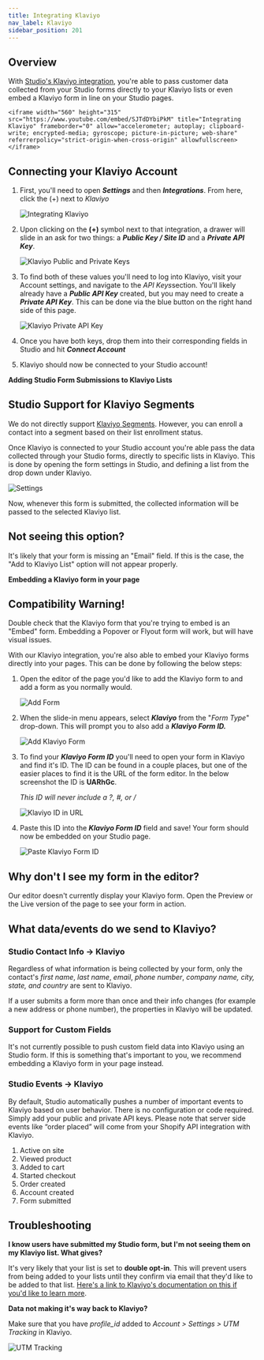 ```yaml
---
title: Integrating Klaviyo
nav_label: Klaviyo
sidebar_position: 201
---
```


## Overview

With [Studio's Klaviyo integration](https://connect.klaviyo.com/integrations/unstack), you're able to pass customer
data collected from your Studio forms directly to your Klaviyo lists or even embed a Klaviyo form in line on your
Studio pages.

    <iframe width="560" height="315" src="https://www.youtube.com/embed/SJTdDYbiPkM" title="Integrating Klaviyo" frameborder="0" allow="accelerometer; autoplay; clipboard-write; encrypted-media; gyroscope; picture-in-picture; web-share" referrerpolicy="strict-origin-when-cross-origin" allowfullscreen></iframe>

## Connecting your Klaviyo Account

1. First, you'll need to open ***Settings*** and then ***Integrations***. From here, click the (+) next to *Klaviyo*

   ![Integrating Klaviyo](/assets/studio/screely-1651596977050__1_.png)

2. Upon clicking on the **(+)** symbol next to that integration, a drawer will slide in an ask for two things: a
   ***Public Key / Site ID*** and a ***Private API Key***.

   ![Klaviyo Public and Private Keys](/assets/studio/screely-1651597057240__1_.png)

3. To find both of these values you'll need to log into Klaviyo, visit your Account settings, and navigate to the *API
   Keys*section. You'll likely already have a ***Public API Key*** created, but you may need to create a
   ***Private API Key***. This can be done via the blue button on the right hand side of this page.

   ![Klaviyo Private API Key](/assets/studio/screely-1651596899486__1_.png)

4. Once you have both keys, drop them into their corresponding fields in Studio and hit ***Connect Account***
5. Klaviyo should now be connected to your Studio account!

**Adding Studio Form Submissions to Klaviyo Lists**

## Studio Support for Klaviyo Segments

We do not directly
support [Klaviyo Segments](https://help.klaviyo.com/hc/en-us/articles/115005237908-Guide-to-Creating-Segments). However,
you can enroll a contact into a segment based on their list enrollment status.

Once Klaviyo is connected to your Studio account you're able pass the data collected through your Studio forms,
directly to specific lists in Klaviyo. This is done by opening the form settings in Studio, and defining a list from
the drop down under Klaviyo.

![Settings](/assets/studio/screely-1651597429041.png)

Now, whenever this form is submitted, the collected information will be passed to the selected Klaviyo list.

## Not seeing this option?

It's likely that your form is missing an "Email" field. If this is the case, the "Add to Klaviyo List" option will not
appear properly.

**Embedding a Klaviyo form in your page**

## Compatibility Warning!

Double check that the Klaviyo form that you're trying to embed is an "Embed" form. Embedding a Popover or Flyout form
will work, but will have visual issues.

With our Klaviyo integration, you're also able to embed your Klaviyo forms directly into your pages. This can be done by
following the below steps:

1. Open the editor of the page you'd like to add the Klaviyo form to and add a form as you normally would.

   ![Add Form](/assets/studio/screely-1651597552568.png)

2. When the slide-in menu appears, select ***Klaviyo*** from the "*Form Type*" drop-down. This will prompt you to also
   add a ***Klaviyo Form ID.***

   ![Add Klaviyo Form](/assets/studio/screely-1651597611809.png)

3. To find your ***Klaviyo Form ID*** you'll need to open your form in Klaviyo and find it's ID. The ID can be found in
   a couple places, but one of the easier places to find it is the URL of the form editor. In the below screenshot the ID
   is **UARhGc**.

   *This ID will never include a ?, #, or /*

   ![Klaviyo ID in URL](/assets/studio/screely-1651597937621.png)

4. Paste this ID into the ***Klaviyo Form ID*** field and save! Your form should now be embedded on your Studio page.

   ![Paste Klaviyo Form ID](/assets/studio/screely-1651598006627.png)

## Why don't I see my form in the editor?

Our editor doesn't currently display your Klaviyo form. Open the Preview or the Live version of the page to see your
form in action.

## What data/events do we send to Klaviyo?

### Studio Contact Info -> Klaviyo

Regardless of what information is being collected by your form, only the contact's *first name*, *last name*, *email*,
*phone number*, *company name, city, state, and country* are sent to Klaviyo.

If a user submits a form more than once and their info changes (for example a new address or phone number), the
properties in Klaviyo will be updated.

### Support for Custom Fields

It's not currently possible to push custom field data into Klaviyo using an Studio form. If this is something that's
important to you, we recommend embedding a Klaviyo form in your page instead.

### Studio Events -> Klaviyo

By default, Studio automatically pushes a number of important events to Klaviyo based on user behavior. There is no
configuration or code required. Simply add your public and private API keys. Please note that server side events like
“order placed” will come from your Shopify API integration with Klaviyo.

1. Active on site
2. Viewed product
3. Added to cart
4. Started checkout
5. Order created
6. Account created
7. Form submitted

## Troubleshooting

**I know users have submitted my Studio form, but I'm not seeing them on my Klaviyo list. What gives?**

It's very likely that your list is set to **double opt-in**. This will prevent users from being added to your lists
until they confirm via email that they'd like to be added to that
list. [Here's a link to Klaviyo's documentation on this if you'd like to learn more](https://help.klaviyo.com/hc/en-us/articles/115005251108-Guide-to-the-Double-Opt-In-Process).

**Data not making it's way back to Klaviyo?**

Make sure that you have *profile\_id* added to *Account > Settings > UTM Tracking* in Klaviyo.

 ![UTM Tracking](/assets/studio/screely-1653590953111.png)




